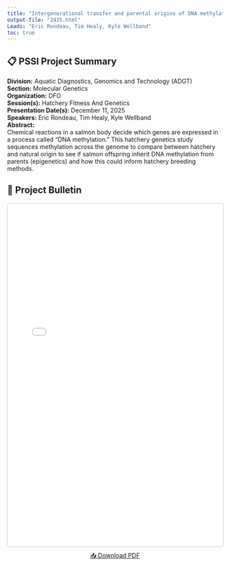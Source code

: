 ```yaml
---
title: "Intergenerational transfer and parental origins of DNA methylation variation in Coho and Chinook Salmon"
output-file: "2435.html"
Leads: "Eric Rondeau, Tim Healy, Kyle Wellband"
toc: true
---
```


## 📋 PSSI Project Summary

**Division:** Aquatic Diagnostics, Genomics and Technology (ADGT)  
**Section:** Molecular Genetics  
**Organization:** DFO  
**Session(s):** Hatchery Fitness And Genetics  
**Presentation Date(s):** December 11, 2025  
**Speakers:** Eric Rondeau, Tim Healy, Kyle Wellband  
**Abstract:**  
Chemical reactions in a salmon body decide which genes are expressed in a process called “DNA methylation.” This hatchery genetics study sequences methylation across the genome to compare between hatchery and natural origin to see if salmon offspring inherit DNA methylation from parents (epigenetics) and how this could inform hatchery breeding methods.    

## 📄 Project Bulletin

<iframe src="../../data/PSSI_bulletin/2435.pdf" width="100%" height="800px" style="border: 1px solid #ccc; border-radius: 4px;"></iframe>

<p style="text-align: center; margin-top: 10px;">
[📥 Download PDF](../../data/PSSI_bulletin/2435.pdf){.btn .btn-primary target="_blank"}
</p>

